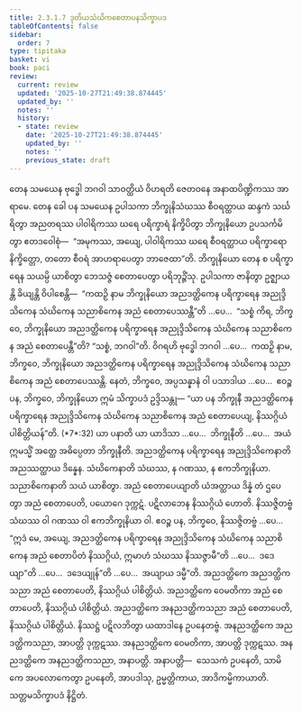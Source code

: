 ```yaml
---
title: 2.3.1.7 ဒုတိယသံဃိကစေတာပနသိက္ခာပဒ
tableOfContents: false
sidebar:
  order: 7
type: tipitaka
basket: vi
book: paci
review:
  current: review
  updated: '2025-10-27T21:49:38.874445'
  updated_by: ''
  notes: ''
  history:
  - state: review
    date: '2025-10-27T21:49:38.874445'
    updated_by: ''
    notes: ''
    previous_state: draft
---
```



<ReviewStatus review={frontmatter.review} showDetails={true} />

<HypothesisAnnotation frontmatter={frontmatter} />

<DynamicBreadcrumb />

<Division number="763" book="paci" e="ch" v="2" p="329">

<Paragraph number="2494" book="paci">
တေန သမယေန ဗုဒ္ဓေါ ဘဂဝါ သာဝတ္ထိယံ ဝိဟရတိ ဇေတဝနေ အနာထပိဏ္ဍိကဿ အာရာမေ. တေန ခေါ ပန သမယေန ဥပါသကာ ဘိက္ခုနိသံဃဿ စီဝရတ္ထာယ ဆန္ဒကံ သင်္ဃရိတွာ အညတရဿ ပါဝါရိကဿ ဃရေ ပရိက္ခာရံ နိက္ခိပိတွာ ဘိက္ခုနိယော ဥပသင်္ကမိတွာ ဧတဒဝေါစုံ—  “အမုကဿ, အယျေ, ပါဝါရိကဿ ဃရေ စီဝရတ္ထာယ ပရိက္ခာရော နိက္ခိတ္တော, တတော စီဝရံ အာဟရာပေတွာ ဘာဇေထာ”တိ. ဘိက္ခုနိယော တေန စ ပရိက္ခာရေန သယမ္ပိ ယာစိတွာ ဘေသဇ္ဇံ စေတာပေတွာ ပရိဘုဉ္ဇိံသု.
</Paragraph>

<Paragraph number="2495" book="paci">
ဥပါသကာ ဇာနိတွာ ဥဇ္ဈာယန္တိ ခိယျန္တိ ဝိပါစေန္တိ—  “ကထဉှိ နာမ ဘိက္ခုနိယော အညဒတ္ထိကေန ပရိက္ခာရေန အညုဒ္ဒိသိကေန သံဃိကေန သညာစိကေန အညံ စေတာပေဿန္တီ”တိ …ပေ…  “သစ္စံ ကိရ, ဘိက္ခဝေ, ဘိက္ခုနိယော အညဒတ္ထိကေန ပရိက္ခာရေန အညုဒ္ဒိသိကေန သံဃိကေန သညာစိကေန အညံ စေတာပေန္တီ”တိ? “သစ္စံ, ဘဂဝါ”တိ. ဝိဂရဟိ ဗုဒ္ဓေါ ဘဂဝါ …ပေ…  ကထဉှိ နာမ, ဘိက္ခဝေ, ဘိက္ခုနိယော အညဒတ္ထိကေန ပရိက္ခာရေန အညုဒ္ဒိသိကေန သံဃိကေန သညာစိကေန အညံ စေတာပေဿန္တိ. နေတံ, ဘိက္ခဝေ, အပ္ပသန္နာနံ ဝါ ပသာဒါယ …ပေ…  ဧဝဉ္စ ပန, ဘိက္ခဝေ, ဘိက္ခုနိယော ဣမံ သိက္ခာပဒံ ဥဒ္ဒိသန္တု—
</Paragraph>

</Division>
<Division number="764" book="paci" e="ch" v="2" p="329">

<Paragraph number="2496" book="paci">
<Emphasis>“ယာ ပန ဘိက္ခုနီ အညဒတ္ထိကေန ပရိက္ခာရေန အညုဒ္ဒိသိကေန သံဃိကေန သညာစိကေန အညံ စေတာပေယျ, နိဿဂ္ဂိယံ ပါစိတ္တိယန်”</Emphasis>တိ. (*7*:<Emphasis>32</Emphasis>)
</Paragraph>

</Division>
<Division number="765" book="paci" e="ch" v="2" p="329">

<Paragraph number="2497" book="paci">
<Emphasis>ယာ ပနာ</Emphasis>တိ ယာ ယာဒိသာ …ပေ…  <Emphasis>ဘိက္ခုနီ</Emphasis>တိ …ပေ…  အယံ ဣမသ္မိံ အတ္ထေ အဓိပ္ပေတာ ဘိက္ခုနီတိ.
</Paragraph>

<Paragraph number="2498" book="paci">
<Emphasis>အညဒတ္ထိကေန ပရိက္ခာရေန အညုဒ္ဒိသိကေနာ</Emphasis>တိ အညဿတ္ထာယ ဒိန္နေန.
</Paragraph>

<Paragraph number="2499" book="paci">
<Emphasis>သံဃိကေနာ</Emphasis>တိ သံဃဿ, န ဂဏဿ, န ဧကဘိက္ခုနိယာ.
</Paragraph>

<Paragraph number="2500" book="paci">
<Emphasis>သညာစိကေနာ</Emphasis>တိ သယံ ယာစိတွာ.
</Paragraph>

<Paragraph number="2501" book="paci">
<Emphasis>အညံ စေတာပေယျာ</Emphasis>တိ ယံအတ္ထာယ ဒိန္နံ တံ ဌပေတွာ အညံ စေတာပေတိ, ပယောဂေ ဒုက္ကဋံ. ပဋိလာဘေန နိဿဂ္ဂိယံ ဟောတိ. နိဿဇ္ဇိတဗ္ဗံ သံဃဿ ဝါ ဂဏဿ ဝါ ဧကဘိက္ခုနိယာ ဝါ. ဧဝဉ္စ ပန, ဘိက္ခဝေ, နိဿဇ္ဇိတဗ္ဗံ …ပေ…  “ဣဒံ မေ, အယျေ, အညဒတ္ထိကေန ပရိက္ခာရေန အညုဒ္ဒိသိကေန သံဃိကေန သညာစိကေန အညံ စေတာပိတံ နိဿဂ္ဂိယံ, ဣမာဟံ သံဃဿ နိဿဇ္ဇာမီ”တိ …ပေ…  ဒဒေယျာ”တိ …ပေ…  ဒဒေယျုန်”တိ …ပေ…  အယျာယ ဒမ္မီ”တိ.
</Paragraph>

</Division>
<Division number="766" book="paci" e="ch" v="2" p="330">

<Paragraph number="2502" book="paci">
အညဒတ္ထိကေ အညဒတ္ထိကသညာ အညံ စေတာပေတိ, နိဿဂ္ဂိယံ ပါစိတ္တိယံ. အညဒတ္ထိကေ ဝေမတိကာ အညံ စေတာပေတိ, နိဿဂ္ဂိယံ ပါစိတ္တိယံ. အညဒတ္ထိကေ အနညဒတ္ထိကသညာ အညံ စေတာပေတိ, နိဿဂ္ဂိယံ ပါစိတ္တိယံ. နိဿဋ္ဌံ ပဋိလဘိတွာ ယထာဒါနေ ဥပနေတဗ္ဗံ.
</Paragraph>

<Paragraph number="2503" book="paci">
အနညဒတ္ထိကေ အညဒတ္ထိကသညာ, အာပတ္တိ ဒုက္ကဋဿ. အနညဒတ္ထိကေ ဝေမတိကာ, အာပတ္တိ ဒုက္ကဋဿ. အနညဒတ္ထိကေ အနညဒတ္ထိကသညာ, အနာပတ္တိ.
</Paragraph>

</Division>
<Division number="767" book="paci" e="ch" v="2" p="330">

<Paragraph number="2504" book="paci">
အနာပတ္တိ—  သေသကံ ဥပနေတိ, သာမိကေ အပလောကေတွာ ဥပနေတိ, အာပဒါသု, ဥမ္မတ္တိကာယ, အာဒိကမ္မိကာယာတိ.

</Paragraph>
</Division>

<Paragraph number="2505" type="center" book="paci">
သတ္တမသိက္ခာပဒံ နိဋ္ဌိတံ.
</Paragraph>